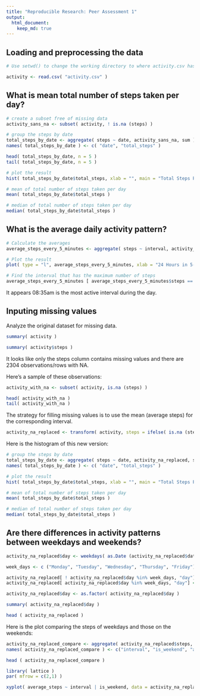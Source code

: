 ```yaml
---
title: "Reproducible Research: Peer Assessment 1"
output: 
  html_document:
    keep_md: true
---
```



## Loading and preprocessing the data

```r
# Use setwd() to change the working directory to where activity.csv has been extracted from activity.zip.

activity <- read.csv( "activity.csv" )


```

## What is mean total number of steps taken per day?

```r
# create a subset free of missing data
activity_sans_na <- subset( activity, ! is.na (steps) )

# group the steps by date
total_steps_by_date <- aggregate( steps ~ date, activity_sans_na, sum )
names( total_steps_by_date ) <- c( "date", "total_steps" )

head( total_steps_by_date, n = 5 )
tail( total_steps_by_date, n = 5 )
```

```r
# plot the result
hist( total_steps_by_date$total_steps, xlab = "", main = "Total Steps Per Day" )

# mean of total number of steps taken per day
mean( total_steps_by_date$total_steps )

# median of total number of steps taken per day
median( total_steps_by_date$total_steps )
```

## What is the average daily activity pattern?

```r
# Calculate the averages
average_steps_every_5_minutes <- aggregate( steps ~ interval, activity_sans_na, mean )

# Plot the result
plot( type = "l", average_steps_every_5_minutes, xlab = "24 Hours in 5-minute Interval", ylab = "Average Steps Taken", main = "Average Daily Activities" )

# Find the interval that has the maximum number of steps
average_steps_every_5_minutes [ average_steps_every_5_minutes$steps == max( average_steps_every_5_minutes$steps), ]
```

It appears 08:35am is the most active interval during the day.

## Inputing missing values

Analyze the original dataset for missing data.

```r
summary( activity )

summary( activity$steps )

```
It looks like only the steps column contains missing values and there are 2304 observations/rows with NA.

Here's a sample of these observations:
```r
activity_with_na <- subset( activity, is.na (steps) )

head( activity_with_na )
tail( activity_with_na )
```

The strategy for filling missing values is to use the mean (average steps) for the corresponding interval.

```r
activity_na_replaced <- transform( activity, steps = ifelse( is.na (steps), average_steps_every_5_minutes[ average_steps_every_5_minutes$interval == interval, ]$steps, steps) )

```

Here is the histogram of this new version:
```r
# group the steps by date
total_steps_by_date <- aggregate( steps ~ date, activity_na_replaced, sum )
names( total_steps_by_date ) <- c( "date", "total_steps" )

# plot the result
hist( total_steps_by_date$total_steps, xlab = "", main = "Total Steps Per Day (NAs replaced)" )

# mean of total number of steps taken per day
mean( total_steps_by_date$total_steps )

# median of total number of steps taken per day
median( total_steps_by_date$total_steps )
```


## Are there differences in activity patterns between weekdays and weekends?
```r
activity_na_replaced$day <- weekdays( as.Date (activity_na_replaced$date) )

week_days <- c ("Monday", "Tuesday", "Wednesday", "Thursday", "Friday")

activity_na_replaced[ ! activity_na_replaced$day %in% week_days, "day"] <- "Weekend" 
activity_na_replaced[ activity_na_replaced$day %in% week_days, "day"] <- "Weekday" 

activity_na_replaced$day <- as.factor( activity_na_replaced$day )

summary( activity_na_replaced$day )

head ( activity_na_replaced )
```

Here is the plot comparing the steps of weekdays and those on the weekends:
```r
activity_na_replaced_compare <- aggregate( activity_na_replaced$steps, list( activity_na_replaced$interval, activity_na_replaced$day), mean )
names( activity_na_replaced_compare ) <- c("interval", "is_weekend", "average_steps")

head ( activity_na_replaced_compare )

library( lattice )
par( mfrow = c(2,1) )

xyplot( average_steps ~ interval | is_weekend, data = activity_na_replaced_compare, type = "l", aspect = 2/5, ylab = "Number of steps", main = "Average Daily Pattern" )
```
